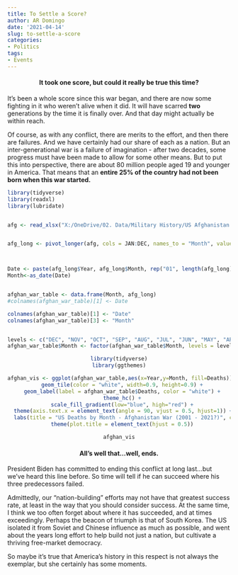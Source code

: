 ```yaml
---
title: To Settle a Score?
author: AR Domingo
date: '2021-04-14'
slug: to-settle-a-score
categories: 
- Politics
tags: 
- Events
---
```




<center>
<h4>It took one score, but could it really be true this time?</h4>
</center>


It's been a whole score since this war began, and there are now some fighting in it who weren't alive when it did.  It will have scarred **two** generations by the time it is finally over.  And that day might actually be within reach.<br>

Of course, as with any conflict, there are merits to the effort, and then there are failures.  And we have certainly had our share of each as a nation.  But an inter-generational war is a failure of imagination - after two decades, some progress must have been made to allow for some other means.  But to put this into perspective, there are about 80 million people aged 19 and younger in America.  That means that an **entire 25% of the country had not been born when this war started.**



```r

library(tidyverse)
library(readxl)
library(lubridate)


afg <- read_xlsx("X:/OneDrive/02. Data/Military History/US Afghanistan War Deaths by Month.xlsx")


afg_long <- pivot_longer(afg, cols = JAN:DEC, names_to = "Month", values_to = "Deaths")



Date <- paste(afg_long$Year, afg_long$Month, rep("01", length(afg_long)), sep = "-")
Month<-as_date(Date)


afghan_war_table <- data.frame(Month, afg_long)
#colnames(afghan_war_table)[1] <- Date

colnames(afghan_war_table)[1] <- "Date"
colnames(afghan_war_table)[3] <- "Month"


levels <- c("DEC", "NOV", "OCT", "SEP", "AUG", "JUL", "JUN", "MAY", "APR", "MAR", "FEB", "JAN")     
afghan_war_table$Month <- factor(afghan_war_table$Month, levels = levels)


```




<center>

```r

library(tidyverse)
library(ggthemes)

afghan_vis <- ggplot(afghan_war_table,aes(x=Year,y=Month, fill=Deaths)) +
  geom_tile(color = "white", width=0.9, height=0.9) +
  geom_label(label = afghan_war_table$Deaths, color = "white") +
  theme_hc() +
  scale_fill_gradient(low="blue", high="red") +
  theme(axis.text.x = element_text(angle = 90, vjust = 0.5, hjust=1)) +
  labs(title = "US Deaths by Month - Afghanistan War (2001 - 2021?)", caption = "Source: Wikipedia") +
  theme(plot.title = element_text(hjust = 0.5))

afghan_vis


```
</center>


<center>
<h4>All's well that...well, ends.</h4>
</center>

President Biden has committed to ending this conflict at long last...but we've heard this line before.  So time will tell if he can succeed where his three predecessors failed.

Admittedly, our "nation-building" efforts may not have that greatest success rate, at least in the way that you should consider success.  At the same time, I think we too often forget about where it has succeeded, and at times exceedingly.  Perhaps the beacon of triumph is that of South Korea.  The US isolated it from Soviet and Chinese influence as much as possible, and went about the years long effort to help build not just a nation, but cultivate a thriving free-market democracy.  

So maybe it's true that America's history in this respect is not always the exemplar, but she certainly has some moments.


